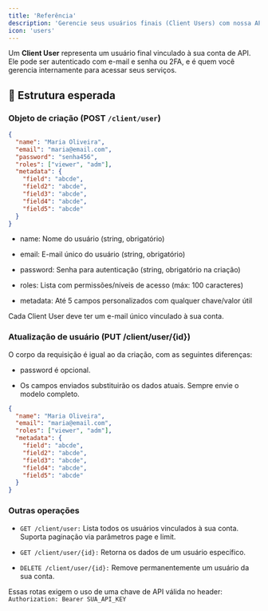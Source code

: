 ```yaml
---
title: 'Referência'
description: 'Gerencie seus usuários finais (Client Users) com nossa API.'
icon: 'users'
---
```


Um **Client User** representa um usuário final vinculado à sua conta de API. Ele pode ser autenticado com e-mail e senha ou 2FA, e é quem você gerencia internamente para acessar seus serviços.

##  🌳 Estrutura esperada

### Objeto de criação (POST `/client/user`)

```json
{
  "name": "Maria Oliveira",
  "email": "maria@email.com",
  "password": "senha456",
  "roles": ["viewer", "adm"],
  "metadata": {
    "field": "abcde",
    "field2": "abcde",
    "field3": "abcde",
    "field4": "abcde",
    "field5": "abcde"
  }
}
```
- name: Nome do usuário (string, obrigatório)

- email: E-mail único do usuário (string, obrigatório)

- password: Senha para autenticação (string, obrigatório na criação)

- roles: Lista com permissões/níveis de acesso (máx: 100 caracteres)

- metadata: Até 5 campos personalizados com qualquer chave/valor útil

<Tip title="Email único" > Cada Client User deve ter um e-mail único vinculado à sua conta. </Tip>

### Atualização de usuário (PUT /client/user/{id})

O corpo da requisição é igual ao da criação, com as seguintes diferenças:

- password é opcional.

- Os campos enviados substituirão os dados atuais. Sempre envie o modelo completo.

```json
{
  "name": "Maria Oliveira",
  "email": "maria@email.com",
  "roles": ["viewer", "adm"],
  "metadata": {
    "field": "abcde",
    "field2": "abcde",
    "field3": "abcde",
    "field4": "abcde",
    "field5": "abcde"
  }
}
```

### Outras operações

- `GET /client/user:` Lista todos os usuários vinculados à sua conta.
Suporta paginação via parâmetros page e limit.

- `GET /client/user/{id}:` Retorna os dados de um usuário específico.

- `DELETE /client/user/{id}:` Remove permanentemente um usuário da sua conta.

<Tip title="Requisições protegidas por API Key" icon="book" horizontal> Essas rotas exigem o uso de uma chave de API válida no header: <code>Authorization: Bearer SUA_API_KEY</code> </Tip>
